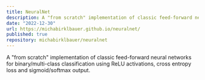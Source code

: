 ```yaml
---
title: NeuralNet
description: A "from scratch" implementation of classic feed-forward neural networks for binary/multi-class classification using ReLU activations, cross entropy loss and sigmoid/softmax output.
date: "2022-12-30"
url: https://michabirklbauer.github.io/neuralnet/
published: true
repository: michabirklbauer/neuralnet
---
```


A "from scratch" implementation of classic feed-forward neural networks for binary/multi-class classification using ReLU activations, cross entropy loss and sigmoid/softmax output.
